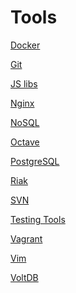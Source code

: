 = Tools =

[[Docker]]

[[Git]]

[[JS libs]]

[[Nginx]]

[[NoSQL]]

[[Octave]]

[[PostgreSQL]]

[[Riak]]

[[SVN]]

[[Testing Tools]]

[[Vagrant]]

[[Vim]]

[[VoltDB]]
